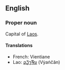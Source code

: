 ==English==

===Proper noun===

Capital of [[Laos]].

====Translations====

*French: Vientiane
*Lao: [[ວຽງຈັນ]] (Vẏaṅčân)